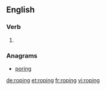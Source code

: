 ==English==

===Verb===
{{head|en}}

# {{present participle of|rope}}

===Anagrams===
* [[poring#English|poring]]

[[de:roping]]
[[et:roping]]
[[fr:roping]]
[[vi:roping]]